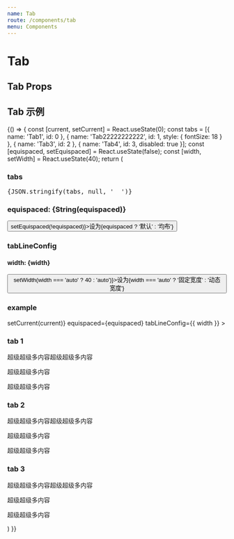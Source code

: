 ```yaml
---
name: Tab
route: /components/tab
menu: Components
---
```



# Tab

## Tab Props

<Props of={Tab} />

## Tab 示例
<Playground>
    {() => {
        const [current, setCurrent] = React.useState(0);
        const tabs = [{ name: 'Tab1', id: 0 }, { name: 'Tab22222222222', id: 1, style: { fontSize: 18 } }, { name: 'Tab3', id: 2 }, { name: 'Tab4', id: 3, disabled: true }];
        const [equispaced, setEquispaced] = React.useState(false);
        const [width, setWidth] = React.useState(40);
        return (
            <div style={{ padding: 20, fontSize: 14 }}>
                <h3>tabs</h3>
                <pre>{JSON.stringify(tabs, null, '  ')}</pre>
                <h3>equispaced: {String(equispaced)}</h3>
                <Button onClick={() =>  setEquispaced(!equispaced)}>设为{equispaced ? '默认' : '均布'}</Button>
                <h3>tabLineConfig</h3>
                <h4>width: {width}</h4>
                <Button onClick={() => setWidth(width === 'auto' ? 40 : 'auto')}>设为{width === 'auto' ? '固定宽度' : '动态宽度'}</Button>
                <h3>example</h3>
                <Tab
                    tabs={tabs}
                    current={current}
                    onTabChange={(current, item) => setCurrent(current)}
                    equispaced={equispaced}
                    tabLineConfig={{ width }}
                >
                    <div>
                        <h3>tab 1</h3>
                        <p>超级超级多内容超级超级多内容</p>
                        <p>超级超级多内容</p>
                        <p>超级超级多内容</p>
                    </div>
                    <div>
                        <h3>tab 2</h3>
                        <p>超级超级多内容超级超级多内容</p>
                        <p>超级超级多内容</p>
                        <p>超级超级多内容</p>
                    </div>
                    <div>
                        <h3>tab 3</h3>
                        <p>超级超级多内容超级超级多内容</p>
                        <p>超级超级多内容</p>
                        <p>超级超级多内容</p>
                    </div>
                </Tab>
            </div>
        )
    }}
</Playground>

